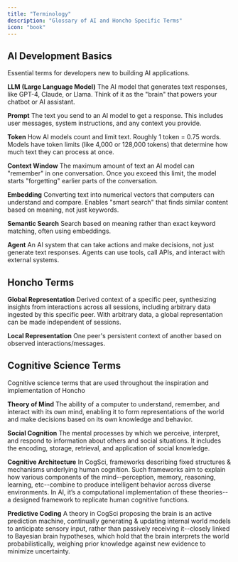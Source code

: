 ```yaml
---
title: "Terminology"
description: "Glossary of AI and Honcho Specific Terms"
icon: "book"
---
```


## AI Development Basics

Essential terms for developers new to building AI applications.

**LLM (Large Language Model)**  The AI model that generates text responses,
like GPT-4, Claude, or Llama. Think of it as the "brain" that powers your
chatbot or AI assistant.

**Prompt**  The text you send to an AI model to get a response. This includes
user messages, system instructions, and any context you provide.

**Token**  How AI models count and limit text. Roughly 1 token = 0.75 words.
Models have token limits (like 4,000 or 128,000 tokens) that determine how much
text they can process at once.

**Context Window**  The maximum amount of text an AI model can "remember" in
one conversation. Once you exceed this limit, the model starts "forgetting"
earlier parts of the conversation.

**Embedding**  Converting text into numerical vectors that computers can
understand and compare. Enables "smart search" that finds similar content based
on meaning, not just keywords.

**Semantic Search**  Search based on meaning rather than exact keyword
matching, often using embeddings.

**Agent**  An AI system that can take actions and make decisions, not just
generate text responses. Agents can use tools, call APIs, and interact with
external systems.

## Honcho Terms

**Global Representation**  Derived context of a specific peer, synthesizing
insights from interactions across all sessions, including arbitrary data
ingested by this specific peer. With arbitrary data, a global representation
can be made independent of sessions.

**Local Representation**  One peer's persistent context of another based on
observed interactions/messages.

## Cognitive Science Terms

Cognitive science terms that are used throughout the inspiration and
implementation of Honcho

**Theory of Mind**  The ability of a computer to understand, remember, and
interact with its own mind, enabling it to form representations of the world
and make decisions based on its own knowledge and behavior.

**Social Cognition** The mental processes by which we perceive, interpret, and
respond to information about others and social situations. It includes the
encoding, storage, retrieval, and application of social knowledge.

**Cognitive Architecture** In CogSci, frameworks describing fixed structures & mechanisms underlying
human cognition. Such frameworks aim to explain how various components of the mind--perception, memory,
reasoning, learning, etc--combine to produce intelligent behavior across diverse environments. In
AI, it’s a computational implementation of these theories--a designed framework to replicate human
cognitive functions.

**Predictive Coding** A theory in CogSci proposing the brain is an active prediction machine,
continually generating & updating internal world models to anticipate sensory input, rather than
passively receiving it--closely linked to Bayesian brain hypotheses, which hold that the brain
interprets the world probabilistically, weighing prior knowledge against new evidence to minimize
uncertainty.